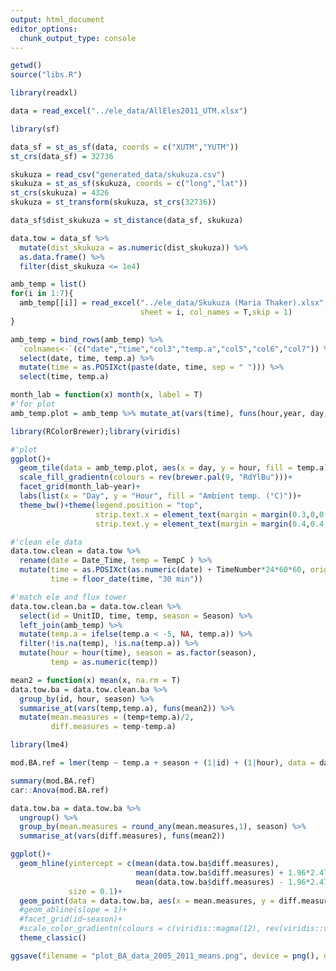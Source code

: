 ```yaml
---
output: html_document
editor_options: 
  chunk_output_type: console
---
```


```r
getwd()
source("libs.R")
```

```r
library(readxl)

data = read_excel("../ele_data/AllEles2011_UTM.xlsx")
```

```r
library(sf)

data_sf = st_as_sf(data, coords = c("XUTM","YUTM"))
st_crs(data_sf) = 32736
```

```r
skukuza = read_csv("generated_data/skukuza.csv")
skukuza = st_as_sf(skukuza, coords = c("long","lat"))
st_crs(skukuza) = 4326
skukuza = st_transform(skukuza, st_crs(32736))
```

```r
data_sf$dist_skukuza = st_distance(data_sf, skukuza)
```

```r
data.tow = data_sf %>% 
  mutate(dist_skukuza = as.numeric(dist_skukuza)) %>% 
  as.data.frame() %>% 
  filter(dist_skukuza <= 1e4)
```

```r
amb_temp = list()
for(i in 1:7){
  amb_temp[[i]] = read_excel("../ele_data/Skukuza (Maria Thaker).xlsx",
                             sheet = i, col_names = T,skip = 1)
}

amb_temp = bind_rows(amb_temp) %>% 
  `colnames<-`(c("date","time","col3","temp.a","col5","col6","col7")) %>% 
  select(date, time, temp.a) %>% 
  mutate(time = as.POSIXct(paste(date, time, sep = " "))) %>% 
  select(time, temp.a)
```

```r
month_lab = function(x) month(x, label = T)
#'for plot
amb_temp.plot = amb_temp %>% mutate_at(vars(time), funs(hour,year, day, month_lab)) %>% mutate(temp.a = ifelse(temp.a < -5, NA, temp.a)) %>% filter(year %in% 2005:2011)

library(RColorBrewer);library(viridis)

#'plot
ggplot()+
  geom_tile(data = amb_temp.plot, aes(x = day, y = hour, fill = temp.a))+
  scale_fill_gradientn(colours = rev(brewer.pal(9, "RdYlBu")))+
  facet_grid(month_lab~year)+
  labs(list(x = "Day", y = "Hour", fill = "Ambient temp. (°C)"))+
  theme_bw()+theme(legend.position = "top",
                   strip.text.x = element_text(margin = margin(0.3,0,0.3,0, "mm")),
                   strip.text.y = element_text(margin = margin(0.4,0.4,0.4,0.4, "mm")))
```

```r
#'clean ele data
data.tow.clean = data.tow %>% 
  rename(date = Date_Time, temp = TempC ) %>% 
  mutate(time = as.POSIXct(as.numeric(date) + TimeNumber*24*60*60, origin = "1970-01-01"),
         time = floor_date(time, "30 min"))
```

```r
#'match ele and flux tower
data.tow.clean.ba = data.tow.clean %>% 
  select(id = UnitID, time, temp, season = Season) %>% 
  left_join(amb_temp) %>% 
  mutate(temp.a = ifelse(temp.a < -5, NA, temp.a)) %>% 
  filter(!is.na(temp), !is.na(temp.a)) %>% 
  mutate(hour = hour(time), season = as.factor(season),
         temp = as.numeric(temp))
```

```r
mean2 = function(x) mean(x, na.rm = T)
data.tow.ba = data.tow.clean.ba %>% 
  group_by(id, hour, season) %>% 
  summarise_at(vars(temp,temp.a), funs(mean2)) %>% 
  mutate(mean.measures = (temp+temp.a)/2,
         diff.measures = temp-temp.a)
```


```r
library(lme4)

mod.BA.ref = lmer(temp ~ temp.a + season + (1|id) + (1|hour), data = data.tow.ba)

summary(mod.BA.ref)
car::Anova(mod.BA.ref)
```

```r

data.tow.ba = data.tow.ba %>% 
  ungroup() %>% 
  group_by(mean.measures = round_any(mean.measures,1), season) %>% 
  summarise_at(vars(diff.measures), funs(mean2))

ggplot()+
  geom_hline(yintercept = c(mean(data.tow.ba$diff.measures), 
                            mean(data.tow.ba$diff.measures) + 1.96*2.476,
                            mean(data.tow.ba$diff.measures) - 1.96*2.476),
             size = 0.1)+
  geom_point(data = data.tow.ba, aes(x = mean.measures, y = diff.measures, col = season), size = 3)+
  #geom_abline(slope = 1)+
  #facet_grid(id~season)+
  #scale_color_gradientn(colours = c(viridis::magma(12), rev(viridis::viridis(12))))+
  theme_classic()

ggsave(filename = "plot_BA_data_2005_2011_means.png", device = png(), dpi = 300); dev.off()
```

